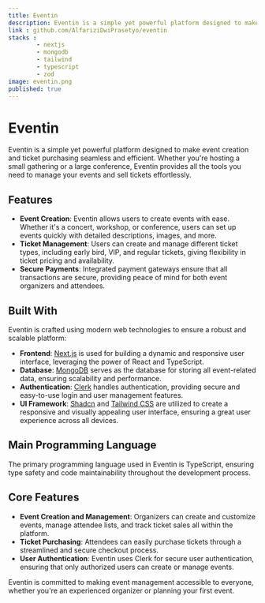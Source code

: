```yaml
---
title: Eventin
description: Eventin is a simple yet powerful platform designed to make event creation and ticket purchasing seamless and efficient.
link : github.com/AlfariziDwiPrasetyo/eventin
stacks : 
        - nextjs
        - mongodb
        - tailwind
        - typescript
        - zod
image: eventin.png
published: true
---
```


# Eventin

Eventin is a simple yet powerful platform designed to make event creation and ticket purchasing seamless and efficient. Whether you're hosting a small gathering or a large conference, Eventin provides all the tools you need to manage your events and sell tickets effortlessly.

## Features

- **Event Creation**: Eventin allows users to create events with ease. Whether it's a concert, workshop, or conference, users can set up events quickly with detailed descriptions, images, and more.
- **Ticket Management**: Users can create and manage different ticket types, including early bird, VIP, and regular tickets, giving flexibility in ticket pricing and availability.
- **Secure Payments**: Integrated payment gateways ensure that all transactions are secure, providing peace of mind for both event organizers and attendees.

## Built With

Eventin is crafted using modern web technologies to ensure a robust and scalable platform:

- **Frontend**: [Next.js](https://nextjs.org/) is used for building a dynamic and responsive user interface, leveraging the power of React and TypeScript.
- **Database**: [MongoDB](https://www.mongodb.com/) serves as the database for storing all event-related data, ensuring scalability and performance.
- **Authentication**: [Clerk](https://clerk.dev/) handles authentication, providing secure and easy-to-use login and user management features.
- **UI Framework**: [Shadcn](https://shadcn.dev/) and [Tailwind CSS](https://tailwindcss.com/) are utilized to create a responsive and visually appealing user interface, ensuring a great user experience across all devices.

## Main Programming Language

The primary programming language used in Eventin is TypeScript, ensuring type safety and code maintainability throughout the development process.

## Core Features

- **Event Creation and Management**: Organizers can create and customize events, manage attendee lists, and track ticket sales all within the platform.
- **Ticket Purchasing**: Attendees can easily purchase tickets through a streamlined and secure checkout process.
- **User Authentication**: Eventin uses Clerk for secure user authentication, ensuring that only authorized users can create or manage events.


Eventin is committed to making event management accessible to everyone, whether you're an experienced organizer or planning your first event.
